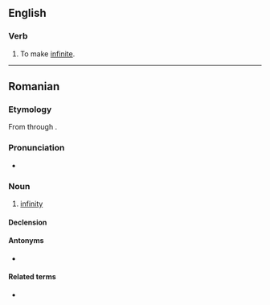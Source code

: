 ==English==

===Verb===
{{en-verb|infinitat}}

# {{lb|en|transitive}} To make [[infinite]].

----

==Romanian==

===Etymology===
From {{etyl|la|ro}} {{m|la|infinitas}} through {{etyl|fr|ro}} {{m|fr|infinité}}.

===Pronunciation===
* {{IPA|ro|[in.fi.niˈta.te]}}

===Noun===
{{ro-noun|f|infinități}}

# [[infinity]]

====Declension====
{{ro-noun-f-tate|infini}}

====Antonyms====
* {{l|ro|finitate}}

====Related terms====
* {{l|ro|infinit}}